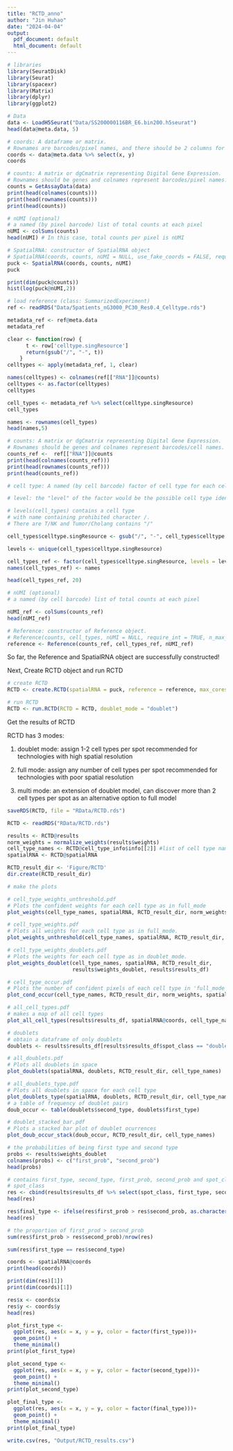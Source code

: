```yaml
---
title: "RCTD_anno"
author: "Jin Huhao"
date: "2024-04-04"
output:
  pdf_document: default
  html_document: default
---
```


```r
# libraries
library(SeuratDisk)
library(Seurat)
library(spacexr)
library(Matrix)
library(dplyr)
library(ggplot2)
```

```r
# Data
data <- LoadH5Seurat("Data/SS200000116BR_E6.bin200.h5seurat")
head(data@meta.data, 5)
```

```r
# coords: A dataframe or matrix. 
# Rownames are barcodes/pixel names, and there should be 2 columns for x and y.
coords <- data@meta.data %>% select(x, y)
coords
```


```r
# counts: A matrix or dgCmatrix representing Digital Gene Expression.
# Rownames should be genes and colnames represent barcodes/pixel names.
counts = GetAssayData(data)
print(head(colnames(counts)))
print(head(rownames(counts)))
print(head(counts))
```
```r
# nUMI (optional)
# a named (by pixel barcode) list of total counts at each pixel 
nUMI <- colSums(counts)
head(nUMI) # In this case, total counts per pixel is nUMI
```

```r
# SpatialRNA: constructor of SpatialRNA object
# SpatialRNA(coords, counts, nUMI = NULL, use_fake_coords = FALSE, require_int = TRUE)
puck <- SpatialRNA(coords, counts, nUMI)
puck
```

```r
print(dim(puck@counts))
hist(log(puck@nUMI,2))
```

```r
# load reference (class: SummarizedExperiment)
ref <- readRDS("Data/5patients_nG3000_PC30_Res0.4_Celltype.rds")
```

```r
metadata_ref <- ref@meta.data
metadata_ref
```

```r
clear <- function(row) {
      t <- row['celltype.singResource']
      return(gsub("/", "-", t))
    }
celltypes <- apply(metadata_ref, 1, clear)

names(celltypes) <- colnames(ref[["RNA"]]@counts)
celltypes <- as.factor(celltypes)
celltypes
```

```r
cell_types <- metadata_ref %>% select(celltype.singResource)
cell_types

names <- rownames(cell_types)
head(names,5)
```

```r
# counts: A matrix or dgCmatrix representing Digital Gene Expression.
# Rownames should be genes and colnames represent barcodes/cell names.
counts_ref <-  ref[["RNA"]]@counts
print(head(colnames(counts_ref)))
print(head(rownames(counts_ref)))
print(head(counts_ref))
```
```r
# cell type: A named (by cell barcode) factor of cell type for each cell.

# level: the "level" of the factor would be the possible cell type identities.

# levels(cell_types) contains a cell type 
# with name containing prohibited character /.
# There are T/NK and Tumor/Cholang contains "/"

cell_types$celltype.singResource <- gsub("/", "-", cell_types$celltype.singResource)

levels <- unique(cell_types$celltype.singResource)

cell_types_ref <- factor(cell_types$celltype.singResource, levels = levels)
names(cell_types_ref) <- names

head(cell_types_ref, 20)
```


```r
# nUMI (optional)
# a named (by cell barcode) list of total counts at each pixel 

nUMI_ref <- colSums(counts_ref)
head(nUMI_ref)
```

```r
# Reference: constructor of Reference object.
# Reference(counts, cell_types, nUMI = NULL, require_int = TRUE, n_max_cells = 10000, min_UMI = 100)
reference <- Reference(counts_ref, cell_types_ref, nUMI_ref)
```
So far, the Reference and SpatialRNA object are successfully constructed!

Next, Create RCTD object and run RCTD

```r
# create RCTD
RCTD <- create.RCTD(spatialRNA = puck, reference = reference, max_cores = 1)
```

```r
# run RCTD
RCTD <- run.RCTD(RCTD = RCTD, doublet_mode = "doublet")
```
Get the results of RCTD

RCTD has 3 modes:

1. doublet mode:
assign 1-2 cell types per spot
recommended for technologies with high spatial resolution

2. full mode:
assign any number of cell types per spot
recommended for technologies with poor spatial resolution

3. multi mode:
an extension of doublet model, can discover more than 2 cell types per spot 
as an alternative option to full model 

```r
saveRDS(RCTD, file = "RData/RCTD.rds")
```

```r
RCTD <- readRDS("RData/RCTD.rds")
```

```r
results <- RCTD@results
norm_weights = normalize_weights(results$weights) 
cell_type_names <- RCTD@cell_type_info$info[[2]] #list of cell type names
spatialRNA <- RCTD@spatialRNA
```

```r
RCTD_result_dir <- 'Figure/RCTD'
dir.create(RCTD_result_dir)
```

```r
# make the plots 

# cell_type_weights_unthreshold.pdf
# Plots the confident weights for each cell type as in full_mode
plot_weights(cell_type_names, spatialRNA, RCTD_result_dir, norm_weights) 

# cell_type_weights.pdf
# Plots all weights for each cell type as in full_mode. 
plot_weights_unthreshold(cell_type_names, spatialRNA, RCTD_result_dir, norm_weights) 

# cell_type_weights_doublets.pdf
# Plots the weights for each cell type as in doublet_mode.
plot_weights_doublet(cell_type_names, spatialRNA, RCTD_result_dir, 
                     results$weights_doublet, results$results_df) 

# cell_type_occur.pdf
# Plots the number of confident pixels of each cell type in 'full_mode'. 
plot_cond_occur(cell_type_names, RCTD_result_dir, norm_weights, spatialRNA)
```

```r
# all_cell_types.pdf
# makes a map of all cell types
plot_all_cell_types(results$results_df, spatialRNA@coords, cell_type_names, RCTD_result_dir) 
```

```r
# doublets
# obtain a dataframe of only doublets
doublets <- results$results_df[results$results_df$spot_class == "doublet_certain",] 

# all_doublets.pdf
# Plots all doublets in space
plot_doublets(spatialRNA, doublets, RCTD_result_dir, cell_type_names) 
```

```r
# all_doublets_type.pdf
# Plots all doublets in space for each cell type
plot_doublets_type(spatialRNA, doublets, RCTD_result_dir, cell_type_names) 
# a table of frequency of doublet pairs 
doub_occur <- table(doublets$second_type, doublets$first_type) 

# doublet_stacked_bar.pdf
# Plots a stacked bar plot of doublet ocurrences
plot_doub_occur_stack(doub_occur, RCTD_result_dir, cell_type_names) 
```
```r
# the probabilities of being first type and second type
probs <- results$weights_doublet
colnames(probs) <- c("first_prob", "second_prob")
head(probs)
```
```r
# contains first_type, second_type, first_prob, second_prob and spot_class
# spot_class
res <- cbind(results$results_df %>% select(spot_class, first_type, second_type), probs)
head(res)
```

```r
res$final_type <- ifelse(res$first_prob > res$second_prob, as.character(res$first_type), as.character(res$second_type))
head(res)
```

```r
# the proportion of first_prod > second_prob
sum(res$first_prob > res$second_prob)/nrow(res)

sum(res$first_type == res$second_type)
```


```r
coords <- spatialRNA@coords
print(head(coords))

print(dim(res)[1])
print(dim(coords)[1])
```

```r
res$x <- coords$x
res$y <- coords$y
head(res)
```

```r
plot_first_type <- 
  ggplot(res, aes(x = x, y = y, color = factor(first_type)))+
  geom_point() +
  theme_minimal()
print(plot_first_type)
```

```r
plot_second_type <- 
  ggplot(res, aes(x = x, y = y, color = factor(second_type)))+
  geom_point() +
  theme_minimal()
print(plot_second_type)
```

```r
plot_final_type <- 
  ggplot(res, aes(x = x, y = y, color = factor(final_type)))+
  geom_point() +
  theme_minimal()
print(plot_final_type)
```

```r
write.csv(res, "Output/RCTD_results.csv")
```

